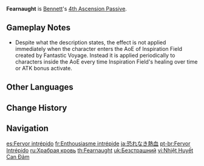 {{Talent Infobox
|image         = Talent Fearnaught.png
|character     = Bennett
|type          = 4th Ascension Passive
|info          = When inside [[Fantastic Voyage]]'s circle, [[Passion Overload]]'s CD is decreased by 50% and Bennett cannot be launched by this skill's explosion.
|utility1      = Cooldown Reduction
}}
'''Fearnaught''' is [[Bennett]]'s [[4th Ascension Passive]].

==Gameplay Notes==
* Despite what the description states, the effect is not applied immediately when the character enters the AoE of Inspiration Field created by Fantastic Voyage. Instead it is applied periodically to characters inside the AoE every time Inspiration Field's healing over time or ATK bonus activate.

==Other Languages==
{{Other Languages
|en      = Fearnaught
|zhs     = 无畏的热血
|zhs_rm  = Wúwèi de Rèxuè
|zht     = 無畏的熱血
|zht_rm  = Wúwèi de Rèxiě
|zh_tl   = Fearless Passion
|ja      = 恐れなき熱血
|ja_rm   = Osorenaki Nekketsu
|ja_tl   = Unafraid Hot Blood
|ko      = 두려움 없는 뜨거운 피
|ko_rm   = Duryeoum Eopneun Tteugeo'un Pi
|ko_tl   = Burning Blood Without Fear
|es      = Fervor intrépido
|es_tl   = Intrepid Fervor
|fr      = Enthousiasme intrépide
|fr_tl   = Intrepid Enthusiasm
|ru      = Храбрая кровь
|ru_tl   = Brave Blood
|th      = Fearnaught
|vi      = Nhiệt Huyết Can Đảm
|vi_tl   = Courageous Heated Blood
|de      = Unerschrockenheit
|de_tl   = Intrepidity
|id      = Fearnaught
|pt      = Fervor Intrépido
|pt_tl   = 
|tr      = Pervasız
|tr_tl   = Fearless
|it      = Ardimento
|it_tl   = Hardihood
}}

==Change History==
{{Change History|1.0}}
{{Clr}}
==Navigation==
{{Talent Navbox|Bennett}}

[[es:Fervor intrépido]]
[[fr:Enthousiasme intrépide]]
[[ja:恐れなき熱血]]
[[pt-br:Fervor Intrépido]]
[[ru:Храбрая кровь]]
[[th:Fearnaught]]
[[uk:Безстрашний]]
[[vi:Nhiệt Huyết Can Đảm]]